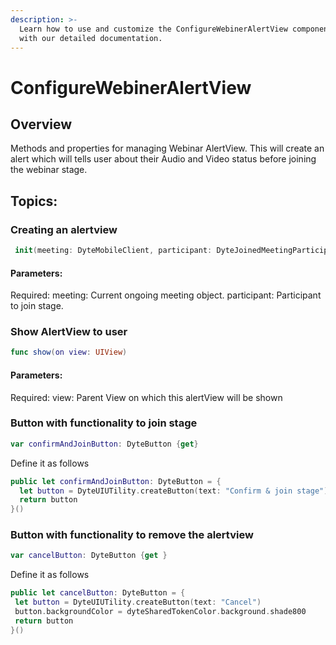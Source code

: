 ```yaml
---
description: >-
  Learn how to use and customize the ConfigureWebinerAlertView component in Dyte's iOS UiKit
  with our detailed documentation.
---
```


# ConfigureWebinerAlertView
## Overview
Methods and properties for managing Webinar AlertView. This will create an alert which will tells user about their 
Audio and Video status before joining the webinar stage.

## Topics:

### Creating an alertview

```swift
 init(meeting: DyteMobileClient, participant: DyteJoinedMeetingParticipant) {
```
#### Parameters:
Required: 
meeting: Current ongoing meeting object. 
participant: Participant to join stage.                                       

### Show AlertView to user 

```swift
func show(on view: UIView)
```
#### Parameters:
Required: 
view: Parent View on which this alertView will be shown

### Button with functionality to join stage

```swift
var confirmAndJoinButton: DyteButton {get}
```
Define it as follows 

```swift
public let confirmAndJoinButton: DyteButton = {
  let button = DyteUIUTility.createButton(text: "Confirm & join stage")
  return button
}()
```

### Button with functionality to remove the alertview
   
```swift
var cancelButton: DyteButton {get }
```
Define it as follows 

 ```swift
public let cancelButton: DyteButton = {
  let button = DyteUIUTility.createButton(text: "Cancel")
  button.backgroundColor = dyteSharedTokenColor.background.shade800
  return button
}()
 ```

<head>
  <title>iOS ConfigureWebinerAlertView</title>
</head>
